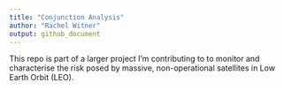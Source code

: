 ```yaml
---
title: "Conjunction Analysis"
author: "Rachel Witner"
output: github_document
---
```

 
This repo is part of a larger project I'm contributing to to monitor and characterise the risk posed by massive, non-operational satellites in Low Earth Orbit (LEO). 